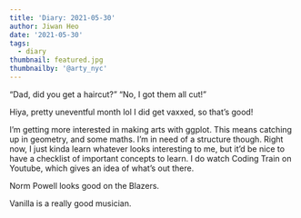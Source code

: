 ```yaml
---
title: 'Diary: 2021-05-30'
author: Jiwan Heo
date: '2021-05-30'
tags:
  - diary
thumbnail: featured.jpg
thumbnailby: '@arty_nyc'
---
```


"Dad, did you get a haircut?" "No, I got them all cut!"

Hiya, pretty uneventful month lol I did get vaxxed, so that's good! 

I'm getting more interested in making arts with ggplot. This means catching up in geometry, and some maths. I'm in need of a structure though. Right now, I just kinda learn whatever looks interesting to me, but it'd be nice to have a checklist of important concepts to learn. I do watch Coding Train on Youtube, which gives an idea of what's out there.

Norm Powell looks good on the Blazers.

Vanilla is a really good musician. 